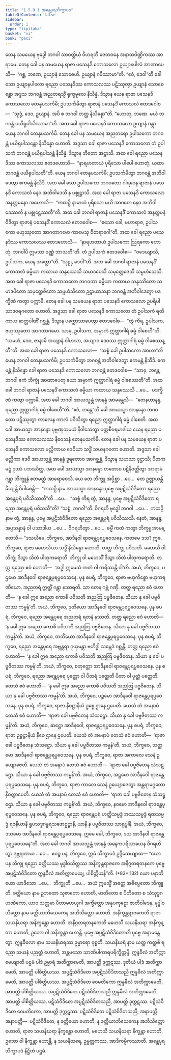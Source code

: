 ```yaml
---
title: "1.5.9.1 အန္တေပုရသိက္ခာပဒ"
tableOfContents: false
sidebar:
  order: 1
type: "tipitaka"
basket: "vi"
book: "paci"
---
```



<DynamicBreadcrumb />

<Division number="494" book="paci" e="ch" v="2" p="205">

<Paragraph number="1448" book="paci">
တေန သမယေန ဗုဒ္ဓေါ ဘဂဝါ သာဝတ္ထိယံ ဝိဟရတိ ဇေတဝနေ အနာထပိဏ္ဍိကဿ အာရာမေ. တေန ခေါ ပန သမယေန ရာဇာ ပသေနဒိ ကောသလော ဥယျာနပါလံ အာဏာပေသိ—  “ဂစ္ဆ, ဘဏေ, ဥယျာနံ သောဓေဟိ. ဥယျာနံ ဂမိဿာမာ”တိ. “ဧဝံ, ဒေဝါ”တိ ခေါ သော ဥယျာနပါလော ရညော ပသေနဒိဿ ကောသလဿ ပဋိဿုတွာ ဥယျာနံ သောဓေန္တော အဒ္ဒသ ဘဂဝန္တံ အညတရသ္မိံ ရုက္ခမူလေ နိသိန္နံ. ဒိသွာန ယေန ရာဇာ ပသေနဒိ ကောသလော တေနုပသင်္ကမိ; ဥပသင်္ကမိတွာ ရာဇာနံ ပသေနဒိံ ကောသလံ ဧတဒဝေါစ—  “သုဒ္ဓံ, ဒေဝ, ဥယျာနံ. အပိ စ ဘဂဝါ တတ္ထ နိသိန္နော”တိ. “ဟောတု, ဘဏေ. မယံ ဘဂဝန္တံ ပယိရုပါသိဿာမာ”တိ.
</Paragraph>

<Paragraph number="1449" book="paci">
အထ ခေါ ရာဇာ ပသေနဒိ ကောသလော ဥယျာနံ ဂန္တွာ ယေန ဘဂဝါ တေနုပသင်္ကမိ. တေန ခေါ ပန သမယေန အညတရော ဥပါသကော ဘဂဝန္တံ ပယိရုပါသန္တော နိသိန္နော ဟောတိ. အဒ္ဒသာ ခေါ ရာဇာ ပသေနဒိ ကောသလော တံ ဥပါသကံ ဘဂဝန္တံ ပယိရုပါသန္တံ နိသိန္နံ. ဒိသွာန ဘီတော အဋ္ဌာသိ. အထ ခေါ ရညော ပသေနဒိဿ ကောသလဿ ဧတဒဟောသိ—  “နာရဟတာယံ ပုရိသော ပါပေါ ဟောတုံ, ယထာ ဘဂဝန္တံ ပယိရုပါသတီ”တိ. ယေန ဘဂဝါ တေနုပသင်္ကမိ; ဥပသင်္ကမိတွာ ဘဂဝန္တံ အဘိဝါဒေတွာ ဧကမန္တံ နိသီဒိ. အထ ခေါ သော ဥပါသကော ဘဂဝတော ဂါရဝေန ရာဇာနံ ပသေနဒိံ ကောသလံ နေဝ အဘိဝါဒေသိ န ပစ္စုဋ္ဌာသိ. အထ ခေါ ရာဇာ ပသေနဒိ ကောသလော အနတ္တမနော အဟောသိ—  “ကထဉှိ နာမာယံ ပုရိသော မယိ အာဂတေ နေဝ အဘိဝါဒေဿတိ န ပစ္စုဋ္ဌေဿတီ”တိ. အထ ခေါ ဘဂဝါ ရာဇာနံ ပသေနဒိံ ကောသလံ အနတ္တမနံ ဝိဒိတွာ ရာဇာနံ ပသေနဒိံ ကောသလံ ဧတဒဝေါစ—  “ဧသော ခေါ, မဟာရာဇ, ဥပါသကော ဗဟုဿုတော အာဂတာဂမော ကာမေသု ဝီတရာဂေါ”တိ. အထ ခေါ ရညော ပသေနဒိဿ ကောသလဿ ဧတဒဟောသိ—  “နာရဟတာယံ ဥပါသကော ဩရကော ဟောတုံ, ဘဂဝါပိ ဣမဿ ဝဏ္ဏံ ဘာသတီ”တိ. တံ ဥပါသကံ ဧတဒဝေါစ—  “ဝဒေယျာသိ, ဥပါသက, ယေန အတ္ထော”တိ. “သုဋ္ဌု, ဒေဝါ”တိ. အထ ခေါ ဘဂဝါ ရာဇာနံ ပသေနဒိံ ကောသလံ ဓမ္မိယာ ကထာယ သန္ဒဿေသိ သမာဒပေသိ သမုတ္တေဇေသိ သမ္ပဟံသေသိ. အထ ခေါ ရာဇာ ပသေနဒိ ကောသလော ဘဂဝတာ ဓမ္မိယာ ကထာယ သန္ဒဿိတော သမာဒပိတော သမုတ္တေဇိတော သမ္ပဟံသိတော ဥဋ္ဌာယာသနာ ဘဂဝန္တံ အဘိဝါဒေတွာ ပဒက္ခိဏံ ကတွာ ပက္ကာမိ.
</Paragraph>

</Division>
<Division number="495" book="paci" e="ch" v="2" p="206">

<Paragraph number="1450" book="paci">
တေန ခေါ ပန သမယေန ရာဇာ ပသေနဒိ ကောသလော ဥပရိပါသာဒဝရဂတော ဟောတိ. အဒ္ဒသာ ခေါ ရာဇာ ပသေနဒိ ကောသလော တံ ဥပါသကံ ရထိကာယ ဆတ္တပါဏိံ ဂစ္ဆန္တံ. ဒိသွာန ပက္ကောသာပေတွာ ဧတဒဝေါစ—  “တွံ ကိရ, ဥပါသက, ဗဟုဿုတော အာဂတာဂမော. သာဓု, ဥပါသက, အမှာကံ ဣတ္ထာဂါရံ ဓမ္မံ ဝါစေဟီ”တိ. “ယမဟံ, ဒေဝ, ဇာနာမိ အယျာနံ ဝါဟသာ, အယျာဝ ဒေဝဿ ဣတ္ထာဂါရံ ဓမ္မံ ဝါစေဿန္တီ”တိ. အထ ခေါ ရာဇာ ပသေနဒိ ကောသလော—  “သစ္စံ ခေါ ဥပါသကော အာဟာ”တိ ယေန ဘဂဝါ တေနုပသင်္ကမိ; ဥပသင်္ကမိတွာ ဘဂဝန္တံ အဘိဝါဒေတွာ ဧကမန္တံ နိသီဒိ. ဧကမန္တံ နိသိန္နော ခေါ ရာဇာ ပသေနဒိ ကောသလော ဘဂဝန္တံ ဧတဒဝေါစ—  “သာဓု, ဘန္တေ, ဘဂဝါ ဧကံ ဘိက္ခုံ အာဏာပေတု ယော အမှာကံ ဣတ္ထာဂါရံ ဓမ္မံ ဝါစေဿတီ”တိ. အထ ခေါ ဘဂဝါ ရာဇာနံ ပသေနဒိံ ကောသလံ ဓမ္မိယာ ကထာယ သန္ဒဿေသိ …ပေ…  ပဒက္ခိဏံ ကတွာ ပက္ကာမိ. အထ ခေါ ဘဂဝါ အာယသ္မန္တံ အာနန္ဒံ အာမန္တေသိ—  “တေနဟာနန္ဒ, ရညော ဣတ္ထာဂါရံ ဓမ္မံ ဝါစေဟီ”တိ. “ဧဝံ, ဘန္တေ”တိ ခေါ အာယသ္မာ အာနန္ဒော ဘဂဝတော ပဋိဿုတွာ ကာလေန ကာလံ ပဝိသိတွာ ရညော ဣတ္ထာဂါရံ ဓမ္မံ ဝါစေတိ. အထ ခေါ အာယသ္မာ အာနန္ဒော ပုဗ္ဗဏှသမယံ နိဝါသေတွာ ပတ္တစီဝရမာဒါယ ယေန ရညော ပသေနဒိဿ ကောသလဿ နိဝေသနံ တေနုပသင်္ကမိ.
</Paragraph>

</Division>
<Division number="496" book="paci" e="ch" v="2" p="207">

<Paragraph number="1451" book="paci">
တေန ခေါ ပန သမယေန ရာဇာ ပသေနဒိ ကောသလော မလ္လိကာယ ဒေဝိယာ သဒ္ဓိံ သယနဂတော ဟောတိ. အဒ္ဒသာ ခေါ မလ္လိကာ ဒေဝီ အာယသ္မန္တံ အာနန္ဒံ ဒူရတောဝ အာဂစ္ဆန္တံ. ဒိသွာန သဟသာ ဝုဋ္ဌာသိ; ပီတကမဋ္ဌံ ဒုဿံ ပဘဿိတ္ထ. အထ ခေါ အာယသ္မာ အာနန္ဒော တတောဝ ပဋိနိဝတ္တိတွာ အာရာမံ ဂန္တွာ ဘိက္ခူနံ ဧတမတ္ထံ အာရောစေသိ. ယေ တေ ဘိက္ခူ အပ္ပိစ္ဆာ …ပေ…  တေ ဥဇ္ဈာယန္တိ ခိယျန္တိ ဝိပါစေန္တိ—  “ကထဉှိ နာမ အာယသ္မာ အာနန္ဒော ပုဗ္ဗေ အပ္ပဋိသံဝိဒိတော ရညော အန္တေပုရံ ပဝိသိဿတီ”တိ …ပေ…  “သစ္စံ ကိရ တွံ, အာနန္ဒ, ပုဗ္ဗေ အပ္ပဋိသံဝိဒိတော ရညော အန္တေပုရံ ပဝိသသီ”တိ? “သစ္စံ, ဘဂဝါ”တိ. ဝိဂရဟိ ဗုဒ္ဓေါ ဘဂဝါ …ပေ…  ကထဉှိ နာမ တွံ, အာနန္ဒ, ပုဗ္ဗေ အပ္ပဋိသံဝိဒိတော ရညော အန္တေပုရံ ပဝိသိဿသိ. နေတံ, အာနန္ဒ, အပ္ပသန္နာနံ ဝါ ပသာဒါယ …ပေ…  ဝိဂရဟိတွာ …ပေ…  ဓမ္မိံ ကထံ ကတွာ ဘိက္ခူ အာမန္တေသိ—
</Paragraph>

</Division>
<Division number="497" book="paci" e="ch" v="2" p="207">

<Paragraph number="1452" book="paci">
“ဒသယိမေ, ဘိက္ခဝေ, အာဒီနဝါ ရာဇန္တေပုရပ္ပဝေသနေ. ကတမေ ဒသ? ဣဓ, ဘိက္ခဝေ, ရာဇာ မဟေသိယာ သဒ္ဓိံ နိသိန္နော ဟောတိ, တတ္ထ ဘိက္ခု ပဝိသတိ. မဟေသီ ဝါ ဘိက္ခုံ ဒိသွာ သိတံ ပါတုကရောတိ. ဘိက္ခု ဝါ မဟေသိံ ဒိသွာ သိတံ ပါတုကရောတိ. တတ္ထ ရညော ဧဝံ ဟောတိ—  ‘အဒ္ဓါ ဣမေသံ ကတံ ဝါ ကရိဿန္တိ ဝါ’တိ. အယံ, ဘိက္ခဝေ, ပဌမော အာဒီနဝေါ ရာဇန္တေပုရပ္ပဝေသနေ.
</Paragraph>

<Paragraph number="1453" book="paci">
ပုန စပရံ, ဘိက္ခဝေ, ရာဇာ ဗဟုကိစ္စော ဗဟုကရဏီယော. အညတရံ ဣတ္ထိံ ဂန္တွာ နဿရတိ. သာ တေန ဂဗ္ဘံ ဂဏှိ. တတ္ထ ရညော ဧဝံ ဟောတိ—  ‘န ခေါ ဣဓ အညော ကောစိ ပဝိသတိ အညတြ ပဗ္ဗဇိတေန. သိယာ နု ခေါ ပဗ္ဗဇိတဿ ကမ္မန်’တိ. အယံ, ဘိက္ခဝေ, ဒုတိယော အာဒီနဝေါ ရာဇန္တေပုရပ္ပဝေသနေ.
</Paragraph>

<Paragraph number="1454" book="paci">
ပုန စပရံ, ဘိက္ခဝေ, ရညော အန္တေပုရေ အညတရံ ရတနံ နဿတိ. တတ္ထ ရညော ဧဝံ ဟောတိ—  ‘န ခေါ ဣဓ အညော ကောစိ ပဝိသတိ အညတြ ပဗ္ဗဇိတေန. သိယာ နု ခေါ ပဗ္ဗဇိတဿ ကမ္မန်’တိ. အယံ, ဘိက္ခဝေ, တတိယော အာဒီနဝေါ ရာဇန္တေပုရပ္ပဝေသနေ.
</Paragraph>

<Paragraph number="1455" book="paci">
ပုန စပရံ, ဘိက္ခဝေ, ရညော အန္တေပုရေ အဗ္ဘန္တရာ ဂုယှမန္တာ ဗဟိဒ္ဓါ သမ္ဘေဒံ ဂစ္ဆန္တိ. တတ္ထ ရညော ဧဝံ ဟောတိ—  ‘န ခေါ ဣဓ အညော ကောစိ ပဝိသတိ အညတြ ပဗ္ဗဇိတေန. သိယာ နု ခေါ ပဗ္ဗဇိတဿ ကမ္မန်’တိ. အယံ, ဘိက္ခဝေ, စတုတ္ထော အာဒီနဝေါ ရာဇန္တေပုရပ္ပဝေသနေ.
</Paragraph>

<Paragraph number="1456" book="paci">
ပုန စပရံ, ဘိက္ခဝေ, ရညော အန္တေပုရေ ပုတ္တော ဝါ ပိတရံ ပတ္ထေတိ ပိတာ ဝါ ပုတ္တံ ပတ္ထေတိ. တေသံ ဧဝံ ဟောတိ—  ‘န ခေါ ဣဓ အညော ကောစိ ပဝိသတိ အညတြ ပဗ္ဗဇိတေန. သိယာ နု ခေါ ပဗ္ဗဇိတဿ ကမ္မန်’တိ. အယံ, ဘိက္ခဝေ, ပဉ္စမော အာဒီနဝေါ ရာဇန္တေပုရပ္ပဝေသနေ.
</Paragraph>

<Paragraph number="1457" book="paci">
ပုန စပရံ, ဘိက္ခဝေ, ရာဇာ နီစဋ္ဌာနိယံ ဥစ္စေ ဌာနေ ဌပေတိ. ယေသံ တံ အမနာပံ တေသံ ဧဝံ ဟောတိ—  ‘ရာဇာ ခေါ ပဗ္ဗဇိတေန သံသဋ္ဌော. သိယာ နု ခေါ ပဗ္ဗဇိတဿ ကမ္မန်’တိ. အယံ, ဘိက္ခဝေ, ဆဋ္ဌော အာဒီနဝေါ, ရာဇန္တေပုရပ္ပဝေသနေ.
</Paragraph>

<Paragraph number="1458" book="paci">
ပုန စပရံ, ဘိက္ခဝေ, ရာဇာ ဥစ္စဋ္ဌာနိယံ နီစေ ဌာနေ ဌပေတိ. ယေသံ တံ အမနာပံ တေသံ ဧဝံ ဟောတိ—  ‘ရာဇာ ခေါ ပဗ္ဗဇိတေန သံသဋ္ဌော. သိယာ နု ခေါ ပဗ္ဗဇိတဿ ကမ္မန်’တိ. အယံ, ဘိက္ခဝေ, သတ္တမော အာဒီနဝေါ ရာဇန္တေပုရပ္ပဝေသနေ.
</Paragraph>

<Paragraph number="1459" book="paci">
ပုန စပရံ, ဘိက္ခဝေ, ရာဇာ အကာလေ သေနံ ဥယျောဇေတိ. ယေသံ တံ အမနာပံ တေသံ ဧဝံ ဟောတိ—  ‘ရာဇာ ခေါ ပဗ္ဗဇိတေန သံသဋ္ဌော. သိယာ နု ခေါ ပဗ္ဗဇိတဿ ကမ္မန်’တိ. အယံ, ဘိက္ခဝေ, အဋ္ဌမော အာဒီနဝေါ ရာဇန္တေပုရပ္ပဝေသနေ.
</Paragraph>

<Paragraph number="1460" book="paci">
ပုန စပရံ, ဘိက္ခဝေ, ရာဇာ ကာလေ သေနံ ဥယျောဇေတွာ အန္တရာမဂ္ဂတော နိဝတ္တာပေတိ. ယေသံ တံ အမနာပံ တေသံ ဧဝံ ဟောတိ—  ‘ရာဇာ ခေါ ပဗ္ဗဇိတေန သံသဋ္ဌော. သိယာ နု ခေါ ပဗ္ဗဇိတဿ ကမ္မန်’တိ. အယံ, ဘိက္ခဝေ, နဝမော အာဒီနဝေါ ရာဇန္တေပုရပ္ပဝေသနေ.
</Paragraph>

<Paragraph number="1461" book="paci">
ပုန စပရံ, ဘိက္ခဝေ, ရညော ရာဇန္တေပုရံ ဟတ္ထိသမ္မဒ္ဒံ အဿသမ္မဒ္ဒံ ရထသမ္မဒ္ဒံ ရဇနီယာနိ ရူပသဒ္ဒဂန္ဓရသဖောဋ္ဌဗ္ဗာနိ, ယာနိ န ပဗ္ဗဇိတဿ သာရုပ္ပါနိ. အယံ, ဘိက္ခဝေ, ဒသမော အာဒီနဝေါ ရာဇန္တေပုရပ္ပဝေသနေ. ဣမေ ခေါ, ဘိက္ခဝေ, ဒသ အာဒီနဝါ ရာဇန္တေပုရပ္ပဝေသနေ”တိ. အထ ခေါ ဘဂဝါ အာယသ္မန္တံ အာနန္ဒံ အနေကပရိယာယေန ဝိဂရဟိတွာ ဒုဗ္ဘရတာယ …ပေ…  ဧဝဉ္စ ပန, ဘိက္ခဝေ, ဣမံ သိက္ခာပဒံ ဥဒ္ဒိသေယျာထ—
</Paragraph>

</Division>
<Division number="498" book="paci" e="ch" v="2" p="209">

<Paragraph number="1462" book="paci">
<Emphasis>“ယော ပန ဘိက္ခု ရညော ခတ္တိယဿ မုဒ္ဓါဝသိတ္တဿ အနိက္ခန္တရာဇကေ အနိဂ္ဂတရတနကေ ပုဗ္ဗေ အပ္ပဋိသံဝိဒိတော ဣန္ဒခီလံ အတိက္ကာမေယျ, ပါစိတ္တိယန်”</Emphasis>တိ. (*83*:<Emphasis>132</Emphasis>)
</Paragraph>

</Division>
<Division number="499" book="paci" e="ch" v="2" p="209">

<Paragraph number="1463" book="paci">
<Emphasis>ယော ပနာ</Emphasis>တိ ယော ယာဒိသော …ပေ…  <Emphasis>ဘိက္ခူ</Emphasis>တိ …ပေ…  အယံ ဣမသ္မိံ အတ္ထေ အဓိပ္ပေတော ဘိက္ခူတိ.
</Paragraph>

<Paragraph number="1464" book="paci">
<Emphasis>ခတ္တိယော</Emphasis> နာမ ဥဘတော သုဇာတော ဟောတိ, မာတိတော စ ပိတိတော စ သံသုဒ္ဓဂဟဏိကော, ယာဝ သတ္တမာ ပိတာမဟယုဂါ အက္ခိတ္တော အနုပကုဋ္ဌော ဇာတိဝါဒေန.
</Paragraph>

<Paragraph number="1465" book="paci">
<Emphasis>မုဒ္ဓါဝသိတ္တော</Emphasis> နာမ ခတ္တိယာဘိသေကေန အဘိသိတ္တော ဟောတိ.
</Paragraph>

<Paragraph number="1466" book="paci">
<Emphasis>အနိက္ခန္တရာဇကေ</Emphasis>တိ ရာဇာ သယနိဃရာ အနိက္ခန္တော ဟောတိ.
</Paragraph>

<Paragraph number="1467" book="paci">
<Emphasis>အနိဂ္ဂတရတနကေ</Emphasis>တိ မဟေသီ သယနိဃရာ အနိက္ခန္တာ ဟောတိ, ဥဘော ဝါ အနိက္ခန္တာ ဟောန္တိ.
</Paragraph>

<Paragraph number="1468" book="paci">
<Emphasis>ပုဗ္ဗေ အပ္ပဋိသံဝိဒိတော</Emphasis>တိ ပုဗ္ဗေ အနာမန္တေတွာ.
</Paragraph>

<Paragraph number="1469" book="paci">
<Emphasis>ဣန္ဒခီလော</Emphasis> နာမ သယနိဃရဿ ဥမ္မာရော ဝုစ္စတိ.
</Paragraph>

<Paragraph number="1470" book="paci">
<Emphasis>သယနိဃရံ</Emphasis> နာမ ယတ္ထ ကတ္ထစိ ရညော သယနံ ပညတ္တံ ဟောတိ, အန္တမသော သာဏိပါကာရပရိက္ခိတ္တမ္ပိ.
</Paragraph>

<Paragraph number="1471" book="paci">
<Emphasis>ဣန္ဒခီလံ အတိက္ကာမေယျာ</Emphasis>တိ ပဌမံ ပါဒံ ဥမ္မာရံ အတိက္ကာမေတိ, အာပတ္တိ ဒုက္ကဋဿ. ဒုတိယံ ပါဒံ အတိက္ကာမေတိ, အာပတ္တိ ပါစိတ္တိယဿ.
</Paragraph>

</Division>
<Division number="500" book="paci" e="ch" v="2" p="209">

<Paragraph number="1472" book="paci">
အပ္ပဋိသံဝိဒိတေ အပ္ပဋိသံဝိဒိတသညီ ဣန္ဒခီလံ အတိက္ကာမေတိ, အာပတ္တိ ပါစိတ္တိယဿ. အပ္ပဋိသံဝိဒိတေ ဝေမတိကော ဣန္ဒခီလံ အတိက္ကာမေတိ, အာပတ္တိ ပါစိတ္တိယဿ. အပ္ပဋိသံဝိဒိတေ ပဋိသံဝိဒိတသညီ ဣန္ဒခီလံ အတိက္ကာမေတိ, အာပတ္တိ ပါစိတ္တိယဿ.
</Paragraph>

<Paragraph number="1473" book="paci">
ပဋိသံဝိဒိတေ အပ္ပဋိသံဝိဒိတသညီ, အာပတ္တိ ဒုက္ကဋဿ. ပဋိသံဝိဒိတေ ဝေမတိကော, အာပတ္တိ ဒုက္ကဋဿ. ပဋိသံဝိဒိတေ ပဋိသံဝိဒိတသညီ, အနာပတ္တိ.
</Paragraph>

</Division>
<Division number="501" book="paci" e="ch" v="2" p="210">

<Paragraph number="1474" book="paci">
အနာပတ္တိ—  ပဋိသံဝိဒိတေ, န ခတ္တိယော ဟောတိ, န ခတ္တိယာဘိသေကေန အဘိသိတ္တော ဟောတိ, ရာဇာ သယနိဃရာ နိက္ခန္တော ဟောတိ, မဟေသီ သယနိဃရာ နိက္ခန္တာ ဟောတိ, ဥဘော ဝါ နိက္ခန္တာ ဟောန္တိ, န သယနိဃရေ, ဥမ္မတ္တကဿ, အာဒိကမ္မိကဿာတိ.

</Paragraph>
</Division>

<Paragraph number="1475" type="center" book="paci">
အန္တေပုရသိက္ခာပဒံ နိဋ္ဌိတံ ပဌမံ.
</Paragraph>